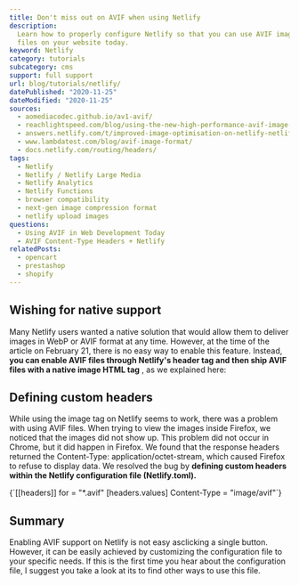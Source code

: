 ```yaml
---
title: Don't miss out on AVIF when using Netlify
description:
  Learn how to properly configure Netlify so that you can use AVIF image
  files on your website today.
keyword: Netlify
category: tutorials
subcategory: cms
support: full support
url: blog/tutorials/netlify/
datePublished: "2020-11-25"
dateModified: "2020-11-25"
sources:
  - aomediacodec.github.io/av1-avif/
  - reachlightspeed.com/blog/using-the-new-high-performance-avif-image-format-on-the-web-today/
  - answers.netlify.com/t/improved-image-optimisation-on-netlify-netlify-large-media/2565/16
  - www.lambdatest.com/blog/avif-image-format/
  - docs.netlify.com/routing/headers/
tags:
  - Netlify
  - Netlify / Netlify Large Media
  - Netlify Analytics
  - Netlify Functions
  - browser compatibility
  - next-gen image compression format
  - netlify upload images
questions:
  - Using AVIF in Web Development Today
  - AVIF Content-Type Headers + Netlify
relatedPosts:
  - opencart
  - prestashop
  - shopify
---
```


## Wishing for native support

Many Netlify users wanted a native solution that would allow them to deliver images in WebP or AVIF format at any time. However, at the time of the article on February 21, there is no easy way to enable this feature. Instead, **you can enable AVIF files through Netlify's header tag and then ship AVIF files with a native image HTML tag** , as we explained here: <Link href="/blog/tutorials/html/" text="How to use AVIF in HTML" />

## Defining custom headers

While using the image tag on Netlify seems to work, there was a problem with using AVIF files. When trying to view the images inside Firefox, we noticed that the images did not show up. This problem did not occur in Chrome, but it did happen in Firefox.
We found that the response headers returned the Content-Type: application/octet-stream, which caused Firefox to refuse to display data. We resolved the bug by **defining custom headers within the Netlify configuration file (Netlify.toml).**

<Syntax language="js">
  {`[[headers]]
for = "*.avif"
[headers.values]
Content-Type = "image/avif"`}
</Syntax>

## Summary

Enabling AVIF support on Netlify is not easy asclicking a single button. However, it can be easily achieved by customizing the configuration file to your specific needs. If this is the first time you hear about the configuration file, I suggest you take a look at its <Link href="docs.netlify.com/configure-builds/file-based-configuration/" text="documentation" /> to find other ways to use this file.
